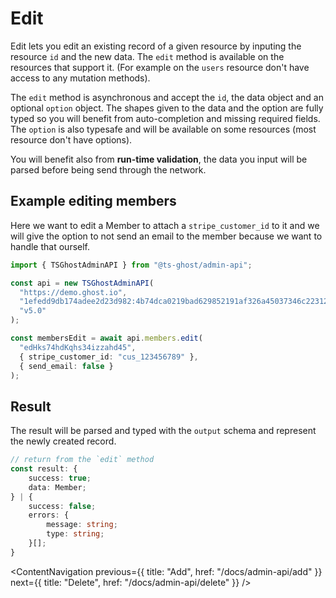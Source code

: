 # Edit

Edit lets you edit an existing record of a given resource by inputing the resource `id` and the new data. The `edit` method is available on the resources that support it. (For example on the `users` resource don't have access to any mutation methods).

The `edit` method is asynchronous and accept the `id`, the data object and an optional `option` object. The shapes given to the data and the option are fully typed so you will benefit from auto-completion and missing required fields. The `option` is also typesafe and will be available on some resources (most resource don't have options).

You will benefit also from **run-time validation**, the data you input will be parsed before being send through the network.

## Example editing members

Here we want to edit a Member to attach a `stripe_customer_id` to it and we will give the option to not send an email to the member because we want to handle that ourself.

```ts
import { TSGhostAdminAPI } from "@ts-ghost/admin-api";

const api = new TSGhostAdminAPI(
  "https://demo.ghost.io",
  "1efedd9db174adee2d23d982:4b74dca0219bad629852191af326a45037346c2231240e0f7aec1f9371cc14e8",
  "v5.0"
);

const membersEdit = await api.members.edit(
  "edHks74hdKqhs34izzahd45",
  { stripe_customer_id: "cus_123456789" },
  { send_email: false }
);
```

## Result

The result will be parsed and typed with the `output` schema and represent the newly created record.

```ts
// return from the `edit` method
const result: {
    success: true;
    data: Member;
} | {
    success: false;
    errors: {
        message: string;
        type: string;
    }[];
}
```

<ContentNavigation
  previous={{ title: "Add", href: "/docs/admin-api/add" }}
  next={{ title: "Delete", href: "/docs/admin-api/delete" }}
/>
